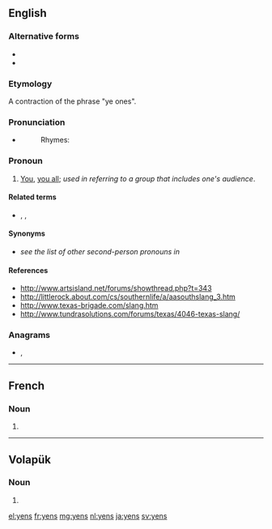 ==English==

===Alternative forms===
* {{l|en|yins}}
* {{l|en|yinz}}

===Etymology===
A contraction of the phrase "ye ones".

===Pronunciation===
* {{enPR|yĭnz}}
*: Rhymes: {{rhymes|ɪnz|lang=en}}

===Pronoun===
{{en-pron|desc=second person plural}}

# {{lb|en|colloquial|chiefly|Appalachia|also|_|western|_|Pennsylvania|and|Midwestern US}} [[you|You]], [[you all]]; ''used in referring to a group that includes one's audience''.

====Related terms====
* {{l|en|yeens}}, {{l|en|yoons}}, {{l|en|you-uns}}

====Synonyms====
* ''see the list of other second-person pronouns in'' '''{{m|en|you}}'''

====References====
* http://www.artsisland.net/forums/showthread.php?t=343
* http://littlerock.about.com/cs/southernlife/a/aasouthslang_3.htm
* http://www.texas-brigade.com/slang.htm
* http://www.tundrasolutions.com/forums/texas/4046-texas-slang/

===Anagrams===
* {{l|en|NYSE}}, {{l|en|syen}}

----

==French==

===Noun===
{{head|fr|noun plural form|g=m}}

# {{plural of|yen|lang=fr}}

----

==Volapük==

===Noun===
{{head|vo|noun form}}

# {{inflection of|yen||nom|p|lang=vo}}

[[el:yens]]
[[fr:yens]]
[[mg:yens]]
[[nl:yens]]
[[ja:yens]]
[[sv:yens]]